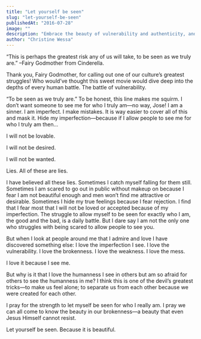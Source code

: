 ```yaml
---
title: "Let yourself be seen"
slug: "let-yourself-be-seen"
publishedAt: "2016-07-28"
image: ""
description: "Embrace the beauty of vulnerability and authenticity, and the freedom that comes from being loved as one's true self."
author: "Christine Wessa"
---
```


“This is perhaps the greatest risk any of us will take, to be seen as we truly are.” –Fairy Godmother from Cinderella.

Thank you, Fairy Godmother, for calling out one of our culture’s greatest struggles! Who would’ve thought this sweet movie would dive deep into the depths of every human battle. The battle of vulnerability.

“To be seen as we truly are.” To be honest, this line makes me squirm. I don’t want someone to see me for who I truly am—no way, Jose! I am a sinner. I am imperfect. I make mistakes. It is way easier to cover all of this and mask it. Hide my imperfection—because if I allow people to see me for who I truly am then…

I will not be lovable.

I will not be desired.

I will not be wanted.

Lies. All of these are lies.

I have believed all these lies. Sometimes I catch myself falling for them still. Sometimes I am scared to go out in public without makeup on because I fear I am not beautiful enough and men won’t find me attractive or desirable. Sometimes I hide my true feelings because I fear rejection. I find that I fear most that I will not be loved or accepted because of my imperfection. The struggle to allow myself to be seen for exactly who I am, the good and the bad, is a daily battle. But I dare say I am not the only one who struggles with being scared to allow people to see you.

But when I look at people around me that I admire and love I have discovered something else: I love the imperfection I see. I love the vulnerability. I love the brokenness. I love the weakness. I love the mess.

I love it because I see me.

But why is it that I love the humanness I see in others but am so afraid for others to see the humanness in me? I think this is one of the devil’s greatest tricks—to make us feel alone; to separate us from each other because we were created for each other.

I pray for the strength to let myself be seen for who I really am. I pray we can all come to know the beauty in our brokenness—a beauty that even Jesus Himself cannot resist.

Let yourself be seen. Because it is beautiful.
